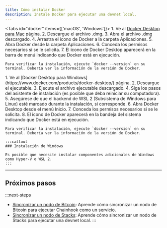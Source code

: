 ```yaml
---
title: Cómo instalar Docker
description: Instale Docker para ejecutar una devnet local.
---
```


<Tabs id="docker" items={['macOS', 'Windows']}>
  <Tab value="macOS">
    1. Ve al [Docker Desktop para Mac](https://www.docker.com/products/docker-desktop/) página.
    2. Descargue el archivo .dmg.
    3. Abra el archivo .dmg descargado.
    4. Arrastra el icono de Docker a la carpeta Aplicaciones.
    5. Abra Docker desde la carpeta Aplicaciones.
    6. Conceda los permisos necesarios si se le solicita.
    7. El icono de Docker Desktop aparecerá en la barra de menú indicando que Docker está en ejecución.

    Para verificar la instalación, ejecute `docker --version` en su terminal. Debería ver la información de la versión de Docker.
  </Tab>

  <Tab value="Windows">
    1. Ve al [Docker Desktop para Windows](https://www.docker.com/products/docker-desktop/) página.
    2. Descargue el ejecutable.
    3. Ejecute el archivo ejecutable descargado.
    4. Siga los pasos del asistente de instalación (es posible que deba reiniciar su computadora).
    5. Asegúrese de que el backend de WSL 2 (Subsistema de Windows para Linux) esté marcado durante la instalación, si corresponde.
    6. Abra Docker Desktop desde el menú Inicio.
    7. Conceda los permisos necesarios si se le solicita.
    8. El icono de Docker aparecerá en la bandeja del sistema indicando que Docker está en ejecución.

    Para verificar la instalación, ejecute `docker --version` en su terminal. Debería ver la información de la versión de Docker.

    :::callout
    ### Instalación de Windows

    Es posible que necesite instalar componentes adicionales de Windows como Hyper-V o WSL 2.
    :::
  </Tab>
</Tabs>

***

## Próximos pasos

:::next-steps
* [Sincronizar un nodo de Bitcoin](/resources/guides/sync-a-bitcoin-node): Aprende cómo sincronizar un nodo de Bitcoin para ejecutar Chainhook como un servicio.
* [Sincronizar un nodo de Stacks](/resources/guides/sync-a-stacks-node): Aprende cómo sincronizar un nodo de Stacks para ejecutar una devnet local.
:::
